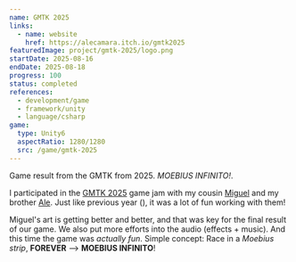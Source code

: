 ```yaml
---
name: GMTK 2025
links:
  - name: website
    href: https://alecamara.itch.io/gmtk2025
featuredImage: project/gmtk-2025/logo.png
startDate: 2025-08-16
endDate: 2025-08-18
progress: 100
status: completed
references:
  - development/game
  - framework/unity
  - language/csharp
game:
  type: Unity6
  aspectRatio: 1280/1280
  src: /game/gmtk-2025
---
```


Game result from the GMTK from 2025. _MOEBIUS INFINITO!_.

I participated in the [GMTK 2025](https://alecamara.itch.io/gmtk2025) game jam with my cousin [Miguel](https://miguel2x4004.artstation.com/) and my brother [Ale](https://www.alecamara.com/en/). Just like previous year ([](/project/gmtk-2024)), it was a lot of fun working with them!

Miguel's art is getting better and better, and that was key for the final result of our game. We also put more efforts into the audio (effects + music). And this time the game was _actually fun_. Simple concept: Race in a _Moebius strip_, **FOREVER** --> **MOEBIUS INFINITO**!
